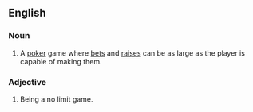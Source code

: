 ==English==

===Noun===
{{en-noun|-}}

# {{poker}} A [[poker]] game where [[bets]] and [[raises]] can be as large as the player is capable of making them.

===Adjective===
{{en-adj|-}}

#{{poker}} Being a no limit game.